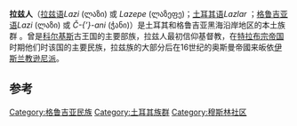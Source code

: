 {{ethnic group|
|group=拉兹人<br />ლაზი 
|image=[[Image:Lazs_in_1900s.jpg|220px]]
|image_caption               = 拉兹人 1900s
|poptime=202,000 (1970 est.)<ref name="orientation">{{cite web |url=http://www.everyculture.com/Russia-Eurasia-China/Laz-Orientation.html |title=Laz - Orientation |last=Hewsen |first=Robert H. |authorlink=Robert H. Hewsen |work=World Culture Encyclopedia |quote=The census of 1945 cited 46,987 Laz speakers but did not count Turkish-speaking Laz and is certainly an undercount. The Soviet census of 1926—the last one in which the Laz are mentioned—listed 643 ethnic Laz in Ajaria and 730 Laz speakers. Catford (1970) estimated the total number of Laz at about 50,000, but there is no question that they are gradually becoming assimilated to the Turkish population at large. |accessdate=2012-01-13 |archive-date=2016-03-03 |archive-url=https://web.archive.org/web/20160303180818/http://www.everyculture.com/Russia-Eurasia-China/Laz-Orientation.html |dead-url=yes }}</ref>
|popplace
|region1    = {{flagcountry|Turkey}}
|region2    = {{flagcountry|Georgia (country)}}
|pop1            = {{Unbulleted list |class=nowrap
    |160万<ref>{{cite web|url=http://www.haberturk.com/yasam/haber/698621-67-milletten-insanimiz-var|title=67 milletten insanımız var!|date=20 December 2011|author=Bülent Günal|accessdate=31 January 2015|language=tr|archive-date=2015-07-09|archive-url=https://web.archive.org/web/20150709164346/http://www.haberturk.com/yasam/haber/698621-67-milletten-insanimiz-var|dead-url=no}}</ref>
    | or 500,000 to 1,000,000<ref name=usefoundation>{{cite web|title=TURKEY - General Information |url=http://www.usefoundation.org/view/865 |work=U.S. English Foundation Research |accessdate=26 May 2014 |deadurl=yes |archiveurl=https://web.archive.org/web/20140527211449/http://www.usefoundation.org/view/865 |archivedate=27 May 2014 |df= }}</ref>
    | or 250,000<ref name=googlebooks>{{cite web|title=Ethnoarchaeology of Anatolia: Rural Socio-economy in the Bronze and Iron Ages|url=https://books.google.com/books?id=kPZtAAAAMAAJ&q=laz+colchian&dq=laz+colchian&lr=&cd=17|author=Jak Yakar|publisher=Institute of Archaeology|accessdate=31 January 2015|archive-date=2020-11-19|archive-url=https://web.archive.org/web/20201119110611/https://books.google.com/books?id=kPZtAAAAMAAJ&q=laz+colchian&dq=laz+colchian&lr=&cd=17|dead-url=no}}</ref>
    | or 45,000 to 500,000<ref name="stp">{{cite journal|url=http://www.gfbv.de/uploads/download/download/85.pdf|title=Bedrohte Sprachen: Menschenrechtsreport|trans-title=Endangered Languages  Human Rights Report|volume=63|publisher=[[Society_for_Threatened_Peoples|Society for Threatened Peoples]]|date=March 2010|page=53|language=de|journal=|access-date=2017-07-20|archive-date=2016-03-04|archive-url=https://web.archive.org/web/20160304071809/http://www.gfbv.de/uploads/download/download/85.pdf|dead-url=yes}}</ref>
   }}
|pop2            = 2,000
|ref2            = <ref name="stp" />
|region3         = {{flagcountry|Russia}}
|pop3            = 160
|ref3            = <ref name="russia">{{cite web|url=http://www.gks.ru/free_doc/new_site/perepis2010/croc/Documents/Vol4/pub-04-01.pdf|title=Национальный состав населения|trans-title=2010 Census: Ethnic composition of the population|publisher=[[Russian_Federal_State_Statistics_Service|Russian Federal State Statistics Service]]|accessdate=31 January 2015|language=ru|archive-date=2011-08-21|archive-url=https://www.webcitation.org/616BvJEEv?url=http://www.perepis2002.ru/content.html?id=11|dead-url=no}}</ref>
|rels= [[伊斯兰教逊尼派|伊斯兰教逊尼派]]在土耳其、<br /> [[格鲁吉亚东正教|格鲁吉亚东正教]]在格鲁吉亚<ref>Roger Rosen, Jeffrey Jay Foxx, The Georgian Republic, Passport Books (September 1991)</ref>
|langs=[[拉兹语|拉兹语]]、[[土耳其语|土耳其语]]、[[格鲁吉亚语|格鲁吉亚语]]
|related-c=[[明格列尔人|明格列尔人]] [[格鲁吉亚人|格鲁吉亚人]]
|footnotes =
}}

'''拉兹人'''（[[拉兹语|拉兹语]]''Lazi'' (ლაზი) 或 ''Lazepe'' (ლაზეფე)；[[土耳其语|土耳其语]]''Lazlar'' ；[[格鲁吉亚语|格鲁吉亚语]]''Lazi'' (ლაზი) 或 ''Č-{’}-ani'' (ჭანი)）是土耳其和格鲁吉亚黑海沿岸地区的本土族群 。曾是[[科尔基斯|科尔基斯]]古王国的主要部族，拉兹人最初信仰基督教，在[[特拉比松帝国|特拉布宗帝国]]时期他们时该国的主要民族，拉兹族的大部分后在16世纪的奥斯曼帝國来皈依[[伊斯兰教逊尼派|伊斯兰教逊尼派]]。

==参考==
{{reflist}}

{{Peoples of the Caucasus}}
{{Ethnic groups in Georgia}}
{{European Muslims}}

{{Authority control}}

{{民族小作品}}

[[Category:格鲁吉亚民族|Category:格鲁吉亚民族]]
[[Category:土耳其族群|Category:土耳其族群]]
[[Category:穆斯林社区|Category:穆斯林社区]]
